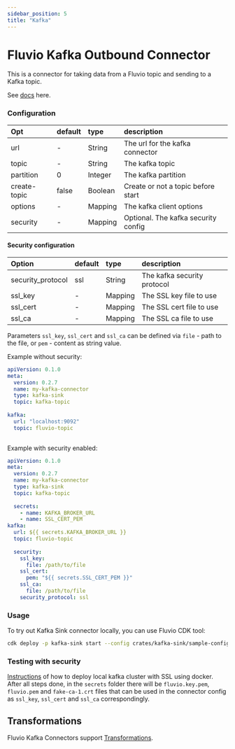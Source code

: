 ```yaml
---
sidebar_position: 5
title: "Kafka"
---
```


# Fluvio Kafka Outbound Connector

This is a connector for taking data from a Fluvio topic and sending to a Kafka topic.

See [docs](https://www.fluvio.io/connectors/outbound/kafka/) here.

### Configuration

| Opt            | default               | type     | description                            |
| :---           | :---                  | :---     | :----                                  |
| url            | -                     | String   | The url for the kafka connector        |
| topic          | -                     | String   | The kafka topic                        |
| partition      | 0                     | Integer  | The kafka partition                    |
| create-topic   | false                 | Boolean  | Create or not a topic before start     |
| options        | -                     | Mapping  | The kafka client options               |
| security       | -                     | Mapping  | Optional. The kafka security config    |

#### Security configuration
| Option               | default  | type     | description                            |
| :---                 | :---     | :---     | :----                                  |
| security_protocol    | ssl      | String   | The kafka security protocol            |
| ssl_key              | -        | Mapping  | The SSL key file to use                |
| ssl_cert             | -        | Mapping  | The SSL cert file to use               |
| ssl_ca               | -        | Mapping  | The SSL ca file to use                 |

Parameters `ssl_key`, `ssl_cert` and `ssl_ca` can be defined via `file` - path to the file, or `pem` - content as string value.

Example without security:
```yaml
apiVersion: 0.1.0
meta:
  version: 0.2.7
  name: my-kafka-connector
  type: kafka-sink
  topic: kafka-topic
  
kafka:
  url: "localhost:9092"
  topic: fluvio-topic
  
```

Example with security enabled:
```yaml
apiVersion: 0.1.0
meta:
  version: 0.2.7
  name: my-kafka-connector
  type: kafka-sink
  topic: kafka-topic
  
  secrets:
    - name: KAFKA_BROKER_URL
    - name: SSL_CERT_PEM
kafka:
  url: ${{ secrets.KAFKA_BROKER_URL }}
  topic: fluvio-topic
  
  security:
    ssl_key:
      file: /path/to/file
    ssl_cert:
      pem: "${{ secrets.SSL_CERT_PEM }}"
    ssl_ca:
      file: /path/to/file
    security_protocol: ssl
```

### Usage
To try out Kafka Sink connector locally, you can use Fluvio CDK tool:

```bash
cdk deploy -p kafka-sink start --config crates/kafka-sink/sample-config.yaml
```

### Testing with security
[Instructions](https://github.com/galibey/kafka-docker-ssl) of how to deploy local kafka cluster with SSL using docker.
After all steps done, in the `secrets` folder there will be `fluvio.key.pem`, `fluvio.pem` and `fake-ca-1.crt` files that can be used
in the connector config as `ssl_key`, `ssl_cert` and `ssl_ca` correspondingly.

## Transformations
Fluvio Kafka Connectors support [Transformations](/docs/latest/fluvio/concepts/transformations).
